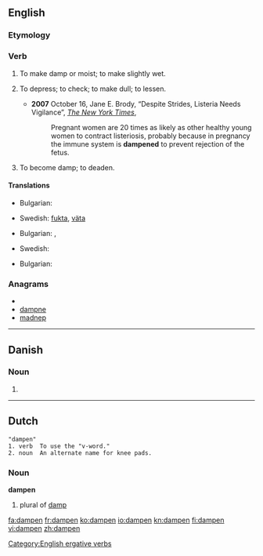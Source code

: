 ==English==

===Etymology===
{{suffix|damp|en|ss=3}}

===Verb===
{{en-verb}}

# {{transitive}} To make damp or moist; to make slightly wet.
# {{transitive}} To depress; to check; to make dull; to lessen.
#* '''2007''' October 16, Jane E. Brody, “Despite Strides, Listeria Needs Vigilance”, ''[[w:The New York Times|The New York Times]]'',
#*: Pregnant women are 20 times as likely as other healthy young women to contract listeriosis, probably because in pregnancy the immune system is '''dampened''' to prevent rejection of the fetus.
# {{intransitive}} To become damp; to deaden.

{{Webster}}

====Translations====
{{trans-top|make damp}}
* Bulgarian: {{t|bg|навлажнявам|sc=Cyrl}}
{{trans-mid}}
* Swedish: [[fukta]], [[väta]]
{{trans-bottom}}
{{trans-top|depress, lessen}}
* Bulgarian: {{t|bg|обезсърчавам|sc=Cyrl}},  {{t|bg|угнетявам|sc=Cyrl}}
{{trans-mid}}
* Swedish: {{t+|sv|dämpa}}
{{trans-bottom}}
{{trans-top|become damp, to deaden}}
* Bulgarian: {{t|bg|навлажнявам се|sc=Cyrl}}
{{trans-mid}}
{{trans-bottom}}

===Anagrams===
* {{alphagram|ademnp}}
* [[dampne#English|dampne]]
* [[madnep#English|madnep]]

[[Category:English ergative verbs]]

----

==Danish==

===Noun===
{{infl|da|noun form|g=c}}

# {{form of|singular definite|damp|lang=Danish}}

----

==Dutch==
{{rfv}}
 "dampen"
 1. verb  To use the "v-word."
 2. noun  An alternate name for knee pads.

===Noun===
'''dampen''' {{m}}

# plural of [[damp]]

[[fa:dampen]]
[[fr:dampen]]
[[ko:dampen]]
[[io:dampen]]
[[kn:dampen]]
[[fi:dampen]]
[[vi:dampen]]
[[zh:dampen]]